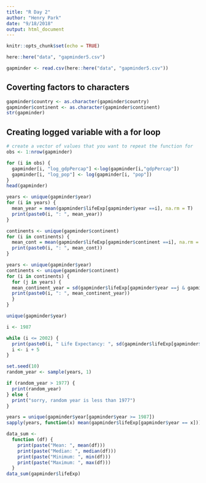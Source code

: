 ```yaml
---
title: "R Day 2"
author: "Henry Park"
date: "9/18/2018"
output: html_document
---
```


```r
knitr::opts_chunk$set(echo = TRUE)
```

```r
here::here("data", "gapminder5.csv")

gapminder <- read.csv(here::here("data", "gapminder5.csv"))
```


## Coverting factors to characters
```r
gapminder$country <- as.character(gapminder$country)
gapminder$continent <- as.character(gapminder$continent)
str(gapminder)
```

## Creating logged variable with a for loop

```r
# create a vector of values that you want to repeat the function for
obs <- 1:nrow(gapminder)

for (i in obs) {
  gapminder[i, "log_gdpPercap"] <-log(gapminder[i,"gdpPercap"])
  gapminder[i, "log_pop"] <- log(gapminder[i, "pop"])
}
head(gapminder)
```

```r
years <- unique(gapminder$year)
for (i in years) {
  mean_year = mean(gapminder$lifeExp[gapminder$year ==i], na.rm = T)
  print(paste0(i, ": ", mean_year))
}
```

```r
continents <- unique(gapminder$continent)
for (i in continents) {
  mean_cont = mean(gapminder$lifeExp[gapminder$continent ==i], na.rm = T)
  print(paste0(i, ": ", mean_cont))
}
```
```r
years <- unique(gapminder$year)
continents <- unique(gapminder$continent)
for (i in continents) {
  for (j in years) {
  mean_continent_year = sd(gapminder$lifeExp[gapminder$year ==j & gapminder$continent== i], na.rm = T)
  print(paste0(i, ": ", mean_continent_year))
  }
}
```
```r
unique(gapminder$year)

i <- 1987

while (i <= 2002) {
  print(paste0(i, " Life Expectancy: ", sd(gapminder$lifeExp[gapminder$year==i])))
  i <- i + 5
}
```

```r
set.seed(10)
random_year <- sample(years, 1)

if (random_year > 1977) {
  print(random_year)
} else {
  print("sorry, random year is less than 1977")
}
```

```r
years = unique(gapminder$year[gapminder$year >= 1987])
sapply(years, function(x) mean(gapminder$lifeExp[gapminder$year == x]))

```

```r
data_sum <-
  function (df) {
    print(paste("Mean: ", mean(df)))
    print(paste("Median: ", median(df)))
    print(paste("Minimum: ", min(df)))
    print(paste("Maximum: ", max(df)))
  }
data_sum(gapminder$lifeExp)
```


